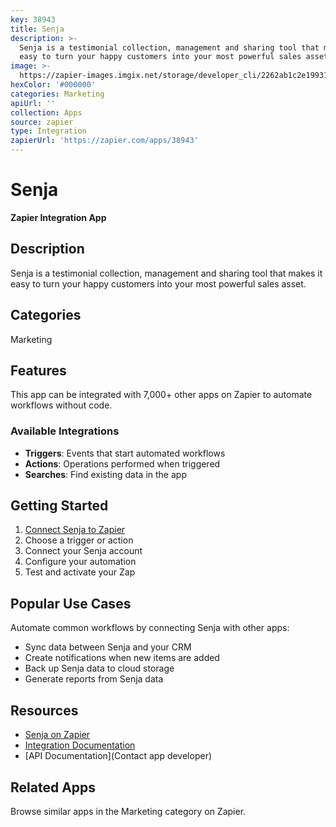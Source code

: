 ```yaml
---
key: 38943
title: Senja
description: >-
  Senja is a testimonial collection, management and sharing tool that makes it
  easy to turn your happy customers into your most powerful sales asset.
image: >-
  https://zapier-images.imgix.net/storage/developer_cli/2262ab1c2e19931b48f0f43e585f5e5a_2.png?auto=format%2Ccompress&ixlib=python-3.0.0&q=50
hexColor: '#000000'
categories: Marketing
apiUrl: ''
collection: Apps
source: zapier
type: Integration
zapierUrl: 'https://zapier.com/apps/38943'
---
```

# Senja

**Zapier Integration App**

## Description

Senja is a testimonial collection, management and sharing tool that makes it easy to turn your happy customers into your most powerful sales asset.

## Categories

Marketing

## Features

This app can be integrated with 7,000+ other apps on Zapier to automate workflows without code.

### Available Integrations

- **Triggers**: Events that start automated workflows
- **Actions**: Operations performed when triggered
- **Searches**: Find existing data in the app

## Getting Started

1. [Connect Senja to Zapier](https://zapier.com/apps/38943)
2. Choose a trigger or action
3. Connect your Senja account
4. Configure your automation
5. Test and activate your Zap

## Popular Use Cases

Automate common workflows by connecting Senja with other apps:

- Sync data between Senja and your CRM
- Create notifications when new items are added
- Back up Senja data to cloud storage
- Generate reports from Senja data

## Resources

- [Senja on Zapier](https://zapier.com/apps/38943)
- [Integration Documentation](https://zapier.com/apps/38943/integrations)
- [API Documentation](Contact app developer)

## Related Apps

Browse similar apps in the Marketing category on Zapier.
